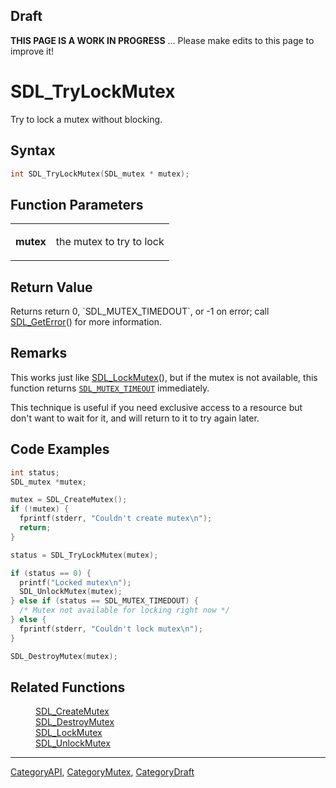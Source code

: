 
== Draft ==


'''THIS PAGE IS A WORK IN PROGRESS''' ... Please make edits to this page to improve it!


= SDL_TryLockMutex =

Try to lock a mutex without blocking.

== Syntax ==

<syntaxhighlight lang='c'>
int SDL_TryLockMutex(SDL_mutex * mutex);
</syntaxhighlight>

== Function Parameters ==

{|
|'''mutex'''
|the mutex to try to lock
|}

== Return Value ==

Returns return 0, `SDL_MUTEX_TIMEDOUT`, or -1 on error; call
[[SDL_GetError]]() for more information.



== Remarks ==

This works just like [[SDL_LockMutex]](), but if the mutex is not
available, this function returns <code>[[SDL_MUTEX_TIMEOUT]]</code>
immediately.

This technique is useful if you need exclusive access to a resource but
don't want to wait for it, and will return to it to try again later.

== Code Examples ==

<syntaxhighlight lang='c++'>
int status;
SDL_mutex *mutex;

mutex = SDL_CreateMutex();
if (!mutex) {
  fprintf(stderr, "Couldn't create mutex\n");
  return;
}

status = SDL_TryLockMutex(mutex);

if (status == 0) {
  printf("Locked mutex\n");
  SDL_UnlockMutex(mutex);
} else if (status == SDL_MUTEX_TIMEDOUT) {
  /* Mutex not available for locking right now */
} else {
  fprintf(stderr, "Couldn't lock mutex\n");
}

SDL_DestroyMutex(mutex);
</syntaxhighlight>


== Related Functions ==

:[[SDL_CreateMutex]]
:[[SDL_DestroyMutex]]
:[[SDL_LockMutex]]
:[[SDL_UnlockMutex]]

----
[[CategoryAPI]], [[CategoryMutex]], [[CategoryDraft]]


